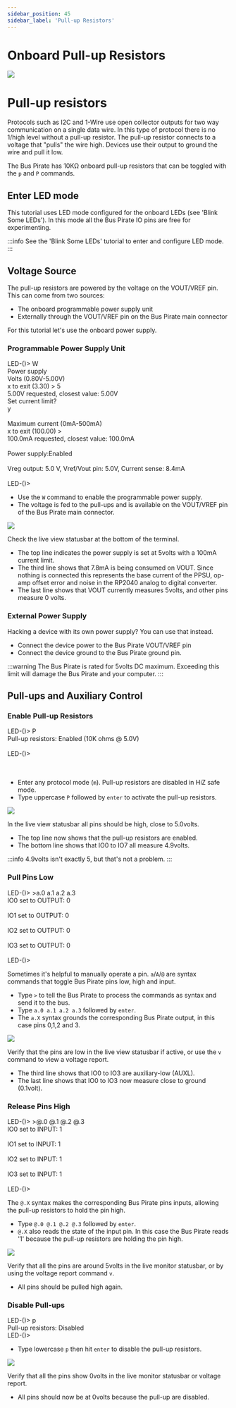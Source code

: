 ```yaml
---
sidebar_position: 45
sidebar_label: 'Pull-up Resistors'
---
```


# Onboard Pull-up Resistors

![](./img/pullups-1024.jpg)

# Pull-up resistors

Protocols such as I2C and 1-Wire use open collector outputs for two way communication on a single data wire. In this type of protocol there is no 1/high level without a pull-up resistor. The pull-up resistor connects to a voltage that "pulls" the wire high. Devices use their output to ground the wire and pull it low.

The Bus Pirate has 10KΩ onboard pull-up resistors that can be toggled with the ```p``` and ```P``` commands.

## Enter LED mode

This tutorial uses LED mode configured for the onboard LEDs (see 'Blink Some LEDs'). In this mode all the Bus Pirate IO pins are free for experimenting.

:::info
See the 'Blink Some LEDs' tutorial to enter and configure LED mode.
:::

## Voltage Source

The pull-up resistors are powered by the voltage on the VOUT/VREF pin. This can come from two sources:

- The onboard programmable power supply unit
- Externally through the VOUT/VREF pin on the Bus Pirate main connector

For this tutorial let's use the onboard power supply.

### Programmable Power Supply Unit

<BrowserWindow>
<span className="bp-prompt">LED-()></span> W<br/>
<span className="bp-info"><span className="bp-info">Power supply<br/>
Volts (0.80V-5.00V)</span></span><br/>
<span className="bp-prompt">x to exit (3.30) ></span> 5<br/>
<span className="bp-float">5.00</span>V<span className="bp-info"> requested, closest value: <span className="bp-float">5.00</span></span>V<br/>
Set current limit?<br/>
y <br/>
<br/>
<span className="bp-info">Maximum current (0mA-500mA)</span><br/>
<span className="bp-prompt">x to exit (100.00) ></span> <br/>
<span className="bp-float">100.0</span>mA<span className="bp-info"> requested, closest value: <span className="bp-float">100.0</span></span>mA<br/>
<br/>
<span className="bp-info">Power supply:</span>Enabled
<br/>
<span className="bp-info">
<br/>
Vreg output: <span className="bp-float">5.0</span>
</span>
V<span className="bp-info">, Vref/Vout pin: <span className="bp-float">5.0</span></span>V<span className="bp-info">, Current sense: <span className="bp-float">8.4</span></span>mA
<span className="bp-info">
<br/>
</span><br/>
<span className="bp-prompt">LED-()></span> <br/>
</BrowserWindow>

 - Use the ```W``` command to enable the programmable power supply. 
 - The voltage is fed to the pull-ups and is available on the VOUT/VREF pin of the Bus Pirate main connector.

![](./img/pullup-statusbar-3.png)

Check the live view statusbar at the bottom of the terminal. 
- The top line indicates the power supply is set at 5volts with a 100mA current limit. 
- The third line shows that 7.8mA is being consumed on VOUT. Since nothing is connected this represents the base current of the PPSU, op-amp offset error and noise in the RP2040 analog to digital converter.
- The last line shows that VOUT currently measures 5volts, and other pins measure 0 volts.

### External Power Supply

Hacking a device with its own power supply? You can use that instead. 

- Connect the device power to the Bus Pirate VOUT/VREF pin
- Connect the device ground to the Bus Pirate ground pin.

:::warning
The Bus Pirate is rated for 5volts DC maximum. Exceeding this limit will damage the Bus Pirate and your computer.
:::

## Pull-ups and Auxiliary Control


### Enable Pull-up Resistors

<BrowserWindow>
<span className="bp-prompt">LED-()></span> P<br/>
<span className="bp-info"><span className="bp-info">Pull-up resistors:</span></span> Enabled (10K ohms @ <span className="bp-float">5.0</span>V)<br/>
<br/>
<span className="bp-prompt">LED-()></span> <br/>
<br/>
<br/>
</BrowserWindow>

- Enter any protocol mode (```m```). Pull-up resistors are disabled in HiZ safe mode.
- Type uppercase ```P``` followed by ```enter``` to activate the pull-up resistors.

![](./img/pullup-statusbar-1.png)

In the live view statusbar all pins should be high, close to 5.0volts.
- The top line now shows that the pull-up resistors are enabled.
- The bottom line shows that IO0 to IO7 all measure 4.9volts.

:::info
4.9volts isn't exactly 5, but that's not a problem.
:::

### Pull Pins Low

<BrowserWindow>
<span className="bp-prompt">LED-()></span> >a.0 a.1 a.2 a.3<br/>
<span className="bp-info">IO<span className="bp-float">0<span className="bp-info"> set to</span></span></span> OUTPUT: <span className="bp-float">0</span><br/>
<br/>
<span className="bp-info">IO<span className="bp-float">1<span className="bp-info"> set to</span></span></span> OUTPUT: <span className="bp-float">0</span><br/>
<br/>
<span className="bp-info">IO<span className="bp-float">2<span className="bp-info"> set to</span></span></span> OUTPUT: <span className="bp-float">0</span><br/>
<br/>
<span className="bp-info">IO<span className="bp-float">3<span className="bp-info"> set to</span></span></span> OUTPUT: <span className="bp-float">0</span><br/>
<br/>
<span className="bp-prompt">LED-()></span> <br/>
</BrowserWindow>

Sometimes it's helpful to manually operate a pin. ```a```/```A```/```@``` are syntax commands that toggle Bus Pirate pins low, high and input.
- Type ```>``` to tell the Bus Pirate to process the commands as syntax and send it to the bus.
- Type ```a.0 a.1 a.2 a.3``` followed by ```enter```.
- The ```a.X``` syntax grounds the corresponding Bus Pirate output, in this case pins 0,1,2 and 3.

![](./img/pullup-statusbar-2.png)

Verify that the pins are low in the live view statusbar if active, or use the ```v``` command to view a voltage report.
- The third line shows that IO0 to IO3 are auxiliary-low (AUXL).
- The last line shows that IO0 to IO3 now measure close to ground (0.1volt).

### Release Pins High

<BrowserWindow>
<span className="bp-prompt">LED-()></span> >@.0 @.1 @.2 @.3<br/>
<span className="bp-info">IO<span className="bp-float">0<span className="bp-info"> set to</span></span></span> INPUT: <span className="bp-float">1</span><br/>
<br/>
<span className="bp-info">IO<span className="bp-float">1<span className="bp-info"> set to</span></span></span> INPUT: <span className="bp-float">1</span><br/>
<br/>
<span className="bp-info">IO<span className="bp-float">2<span className="bp-info"> set to</span></span></span> INPUT: <span className="bp-float">1</span><br/>
<br/>
<span className="bp-info">IO<span className="bp-float">3<span className="bp-info"> set to</span></span></span> INPUT: <span className="bp-float">1</span><br/>
<br/>
<span className="bp-prompt">LED-()></span> <br/>
</BrowserWindow>

The ```@.X``` syntax makes the corresponding Bus Pirate pins inputs, allowing the pull-up resistors to hold the pin high.  
- Type ```@.0 @.1 @.2 @.3``` followed by ```enter```.
- ```@.X``` also reads the state of the input pin. In this case the Bus Pirate reads '1' because the pull-up resistors are holding the pin high.

![](./img/pullup-statusbar-1.png)

Verify that all the pins are around 5volts in the live monitor statusbar, or by using the voltage report command ```v```.
- All pins should be pulled high again.

### Disable Pull-ups
<BrowserWindow>
<span className="bp-prompt">LED-()></span> p<br/>
<span className="bp-info">Pull-up resistors:</span> Disabled<br/>
<span className="bp-prompt">LED-()></span>
</BrowserWindow>

- Type lowercase ```p``` then hit ```enter``` to disable the pull-up resistors.

![](./img/pullup-statusbar-4.png)

Verify that all the pins show 0volts in the live monitor statusbar or voltage report.
- All pins should now be at 0volts because the pull-up are disabled.

<DiscourseComments/>